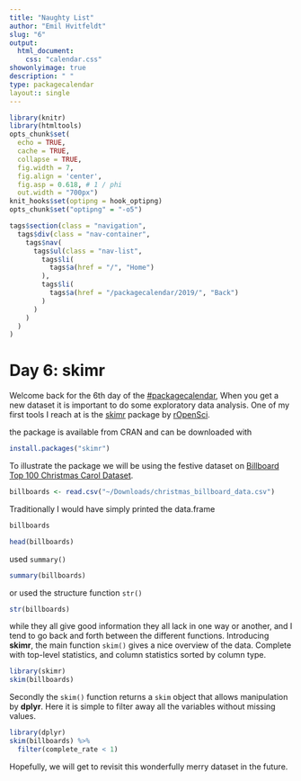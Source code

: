```yaml
---
title: "Naughty List"
author: "Emil Hvitfeldt"
slug: "6"
output: 
  html_document:
    css: "calendar.css"
showonlyimage: true
description: " "
type: packagecalendar
layout:: single
---
```


<html>
    <link rel="stylesheet" href="/css/calendar-post.css"/>
</html>

```r
library(knitr)
library(htmltools)
opts_chunk$set(
  echo = TRUE, 
  cache = TRUE,
  collapse = TRUE,
  fig.width = 7, 
  fig.align = 'center',
  fig.asp = 0.618, # 1 / phi
  out.width = "700px")
knit_hooks$set(optipng = hook_optipng)
opts_chunk$set("optipng" = "-o5")
```

```r
tags$section(class = "navigation",
  tags$div(class = "nav-container",
    tags$nav(
      tags$ul(class = "nav-list",
        tags$li(
          tags$a(href = "/", "Home")
        ),
        tags$li(
          tags$a(href = "/packagecalendar/2019/", "Back")
        )
      )
    )
  )
)
```

# Day 6: skimr

Welcome back for the 6th day of the [#packagecalendar](https://twitter.com/hashtag/packagecalendar),
When you get a new dataset it is important to do some exploratory data analysis.
One of my first tools I reach at is the [skimr](https://github.com/ropensci/skimr) package by [rOpenSci](https://twitter.com/rOpenSci). 

the package is available from CRAN and can be downloaded with

```r
install.packages("skimr")
```

To illustrate the package we will be using the festive dataset on [Billboard Top 100 Christmas Carol Dataset](https://www.kaggle.com/sharkbait1223/billboard-top-100-christmas-carol-dataset/data).

```r
billboards <- read.csv("~/Downloads/christmas_billboard_data.csv")
```

Traditionally I would have simply printed the data.frame

```r
billboards
```

```r
head(billboards)
```

used `summary()`

```r
summary(billboards)
```

or used the structure function `str()`

```r
str(billboards)
```

while they all give good information they all lack in one way or another,
and I tend to go back and forth between the different functions.
Introducing **skimr**, the main function `skim()` gives a nice overview of the data.
Complete with top-level statistics, and column statistics sorted by column type.

```r
library(skimr)
skim(billboards)
```

Secondly the `skim()` function returns a `skim` object that allows manipulation by **dplyr**.
Here it is simple to filter away all the variables without missing values.

```r
library(dplyr)
skim(billboards) %>%
  filter(complete_rate < 1)
```

Hopefully, we will get to revisit this wonderfully merry dataset in the future.